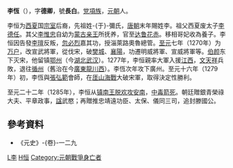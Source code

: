 '''李恆'''（{{bd|1236年||1285年|catIdx=}}），字'''德卿'''，號'''長白'''。[[党項族|党項族]]，[[元朝|元朝]]人。

李恒为[[西夏|西夏]]国[[宗室|宗室]]后裔，先祖姓-{于}-彌氏，[[唐朝|唐朝]]末年賜姓李。祖父西夏废太子[[李德任|李德任]]。其父[[李惟忠|李惟忠]]自幼为[[蒙古|蒙古]][[亲王|亲王]]所抚养，官至[[达鲁花赤|达鲁花赤]]。移相哥妃收為養子。李恒因告發[[李璮|李璮]]反叛，[[忽必烈|忽必烈]]嘉其功，授淄萊路奧魯總管。[[至元_(忽必烈)|至元]]七年（1270年）为[[万户|万户]]，改宣武將軍，從伐宋，破[[樊城|樊城]]、[[襄陽|襄陽]]，功遷明威將軍、宣威將軍等。[[伯顏_(八鄰部)|伯颜]]东下灭宋，他留镇[[鄂州|鄂州]]（今[[湖北|湖北]][[武汉|武汉]]）。1277年，李恒親率大軍入援[[江西|江西]]，[[文天祥|文天祥]]兵敗，退往[[循州|循州]]（舊治在今[[廣東|廣東]][[龍川西|龍川西]]）。李恆次年攻下廣州。至元十六年（1279年）初，李恆與[[張弘範|張弘範]]會師，在[[厓山海戰|厓山海戰]]大破宋軍，取得決定性勝利。

至元二十二年（1285年），李恒从[[镇南王脱欢|镇南王脱欢]][[蒙越戰爭|攻安南]]，[[蒙越戰爭#越南軍的反攻|中毒箭死]]。朝廷贈銀青榮祿大夫、平章政事，[[諡|諡]]武愍；再贈推忠靖遠功臣、太保、儀同三司，追封滕國公。

==參考資料==
*《元史》-{卷}-一二九

[[Category:元朝軍事人物|L李]]
[[Category:李姓|H恒]]
[[Category:元朝戰爭身亡者|Category:元朝戰爭身亡者]]